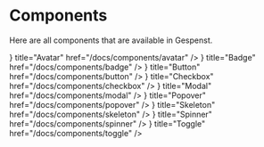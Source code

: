 
# Components

Here are all components that are available in Gespenst.

<Cards>
  <Card
    icon={<Icon name="users" className="h-6 w-6" />}
    title="Avatar"
    href="/docs/components/avatar"
  />
  <Card
    icon={<Icon name="tag" className="h-6 w-6" />}
    title="Badge"
    href="/docs/components/badge"
  />
  <Card
    icon={<Icon name="cursor-click" className="h-6 w-6" />}
    title="Button"
    href="/docs/components/button"
  />
  <Card
    icon={<Icon name="check-circle" className="h-6 w-6" />}
    title="Checkbox"
    href="/docs/components/checkbox"
  />
  <Card
    icon={<Icon name="fullscreen" className="h-6 w-6" />}
    title="Modal"
    href="/docs/components/modal"
  />
  <Card
    icon={<Icon name="message" className="h-6 w-6" />}
    title="Popover"
    href="/docs/components/popover"
  />
  <Card
    icon={<Icon name="alignment-left" className="h-6 w-6" />}
    title="Skeleton"
    href="/docs/components/skeleton"
  />
  <Card
    icon={<Icon name="loader-circle" className="h-6 w-6" />}
    title="Spinner"
    href="/docs/components/spinner"
  />
  <Card
    icon={<Icon name="toggle-on-alt" className="h-6 w-6" />}
    title="Toggle"
    href="/docs/components/toggle"
  />
</Cards>
